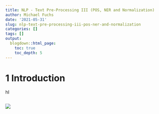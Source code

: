 ```yaml
---
title: NLP - Text Pre-Processing III (POS, NER and Normalization)
author: Michael Fuchs
date: '2021-05-31'
slug: nlp-text-pre-processing-iii-pos-ner-and-normalization
categories: []
tags: []
output:
  blogdown::html_page:
    toc: true
    toc_depth: 5
---
```





# 1 Introduction

hI

```r

```

![](/post/2021-05-31-nlp-text-pre-processing-iii-pos-ner-and-normalization_files/p125p1.png)




